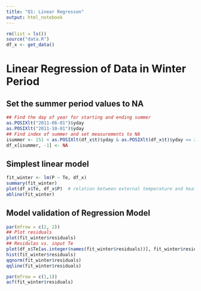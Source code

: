 ```yaml
---
title: "Q1: Linear Regresson"
output: html_notebook
---
```


```r
rm(list = ls())
source("data.R")
df_x <- get_data()
```

# Linear Regression of Data in Winter Period

## Set the summer period values to NA

```r
## Find the day of year for starting and ending summer
as.POSIXlt("2011-06-01")$yday
as.POSIXlt("2011-10-01")$yday
## Find index of summer and set measurements to NA
isummer <- 151 < as.POSIXlt(df_x$t)$yday & as.POSIXlt(df_x$t)$yday <= 273
df_x[isummer, -1] <- NA
```

## Simplest linear model

```r
fit_winter <- lm(P ~ Te, df_x)
summary(fit_winter)
plot(df_x$Te, df_x$P)  # relation between external temperature and heat load
abline(fit_winter)
```

## Model validation of Regression Model

```r
par(mfrow = c(2, 2))
## Plot residuals
plot(fit_winter$residuals)
## Residulas vs. input Te
plot(df_x$Te[as.integer(names(fit_winter$residuals))], fit_winter$residuals)
hist(fit_winter$residuals)
qqnorm(fit_winter$residuals)
qqline(fit_winter$residuals)
```

```r
par(mfrow = c(1,1))
acf(fit_winter$residuals)
```

